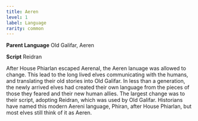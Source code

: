 ```yaml
---
title: Aeren
level: 1
label: Language
rarity: common
---
```


**Parent Language** Old Galifar, Aeren

**Script** Reidran

After House Phiarlan escaped Aerenal, the Aeren lanuage was allowed to change. This lead to the long lived elves communicating with the humans, and translating their old stories into Old Galifar. In less than a generation, the newly arrived elves had created their own language from the pieces of those they feared and their new human allies. The largest change was to their script, adopting Reidran, which was used by Old Galifar. Historians have named this modern Aereni language, Phiran, after House Phiarlan, but most elves still think of it as Aeren.
